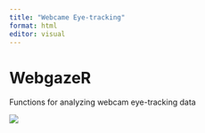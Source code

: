 ```yaml
---
title: "Webcame Eye-tracking"
format: html
editor: visual
---
```


# WebgazeR

Functions for analyzing webcam eye-tracking data

![](README_files/webgazeR_hex_sticker.png)
